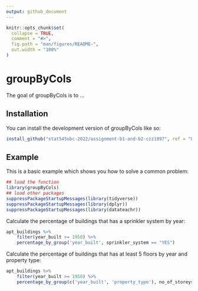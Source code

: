 ```yaml
---
output: github_document
---
```


<!-- README.md is generated from README.Rmd. Please edit that file -->

```r
knitr::opts_chunk$set(
  collapse = TRUE,
  comment = "#>",
  fig.path = "man/figures/README-",
  out.width = "100%"
)
```

# groupByCols

<!-- badges: start -->
<!-- badges: end -->

The goal of groupByCols is to ...

## Installation

You can install the development version of groupByCols like so:

``` r
install_github("stat545ubc-2022/assignment-b1-and-b2-czz1997", ref = "0.1.0")
```

## Example

This is a basic example which shows you how to solve a common problem:

```r
## load the function
library(groupByCols)
## load other packages
suppressPackageStartupMessages(library(tidyverse))
suppressPackageStartupMessages(library(dplyr))
suppressPackageStartupMessages(library(datateachr))
```

Calculate the percentage of buildings that has a sprinkler system by year:
```r
apt_buildings %>%
    filter(year_built >= 1950) %>%
    percentage_by_group('year_built', sprinkler_system == "YES")
```

Calculate the percentage of buildings that has at least 5 floors by year and property type:
```r
apt_buildings %>%
    filter(year_built >= 1950) %>%
    percentage_by_group(c('year_built', 'property_type'), no_of_storeys >= 5)
```
